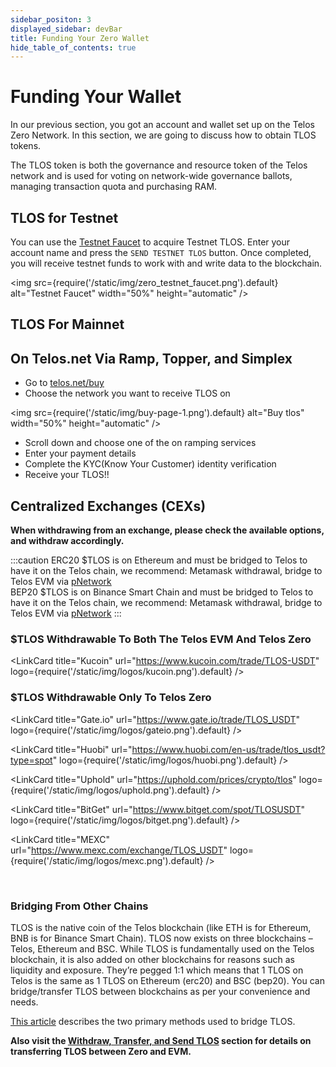```yaml
---
sidebar_positon: 3
displayed_sidebar: devBar
title: Funding Your Zero Wallet
hide_table_of_contents: true
---
```



# Funding Your Wallet

In our previous section, you got an account and wallet set up on the Telos Zero Network. In this section, we are going to discuss how to obtain TLOS tokens.

The TLOS token is both the governance and resource token of the Telos network and is used for voting on network-wide governance ballots, managing transaction quota and purchasing RAM.


## TLOS for Testnet

You can use the [Testnet Faucet](https://app.telos.net/testnet/developers?tab=tlos-native) to acquire Testnet TLOS. Enter your account name and press the `SEND TESTNET TLOS` button. Once completed, you will receive testnet funds to work with and write data to the blockchain.

<img
    src={require('/static/img/zero_testnet_faucet.png').default}
    alt="Testnet Faucet"
    width="50%"
    height="automatic"
/>

## TLOS For Mainnet

## On Telos.net Via Ramp, Topper, and Simplex

- Go to [telos.net/buy](https://www.telos.net/buy)
- Choose the network you want to receive TLOS on

<img
    src={require('/static/img/buy-page-1.png').default}
    alt="Buy tlos"
    width="50%"
    height="automatic"
/>

- Scroll down and choose one of the on ramping services
- Enter your payment details
- Complete the KYC(Know Your Customer) identity verification
- Receive your TLOS!!

## Centralized Exchanges (CEXs)

**When withdrawing from an exchange, please check the available options, and withdraw accordingly.**

:::caution
ERC20 $TLOS is on Ethereum and must be bridged to Telos to have it on the Telos chain, we recommend: Metamask withdrawal, bridge to Telos EVM via [pNetwork](/users/getting-started/bridging/#how-to-bridge-your-tlos-erc20-tokens-to-telos-evm-using-pnetwork)  
BEP20 $TLOS is on Binance Smart Chain and must be bridged to Telos to have it on the Telos chain, we recommend: Metamask withdrawal, bridge to Telos EVM via [pNetwork](/users/getting-started/bridging/#how-to-bridge-your-tlos-erc20-tokens-to-telos-evm-using-pnetwork)
:::

### $TLOS Withdrawable To Both The Telos EVM And Telos Zero

<div class="link-cards-display">

<LinkCard
    title="Kucoin"
    url="https://www.kucoin.com/trade/TLOS-USDT"
    logo={require('/static/img/logos/kucoin.png').default}
/>

</div>

### $TLOS Withdrawable Only To Telos Zero

<div class="link-cards-display">

<LinkCard
    title="Gate.io"
    url="https://www.gate.io/trade/TLOS_USDT"
    logo={require('/static/img/logos/gateio.png').default}
/>

<LinkCard
    title="Huobi"
    url="https://www.huobi.com/en-us/trade/tlos_usdt?type=spot"
    logo={require('/static/img/logos/huobi.png').default}
/>

<LinkCard
    title="Uphold"
    url="https://uphold.com/prices/crypto/tlos"
    logo={require('/static/img/logos/uphold.png').default}
/>

<LinkCard
    title="BitGet"
    url="https://www.bitget.com/spot/TLOSUSDT"
    logo={require('/static/img/logos/bitget.png').default}
/>

<LinkCard
    title="MEXC"
    url="https://www.mexc.com/exchange/TLOS_USDT"
    logo={require('/static/img/logos/mexc.png').default}
/>

</div>

<br/>


### Bridging From Other Chains

TLOS is the native coin of the Telos blockchain (like ETH is for Ethereum, BNB is for Binance Smart Chain). TLOS now exists on three blockchains – Telos, Ethereum and BSC. While TLOS is fundamentally used on the Telos blockchain, it is also added on other blockchains for reasons such as liquidity and exposure. They’re pegged 1:1 which means that 1 TLOS on Telos is the same as 1 TLOS on Ethereum (erc20) and BSC (bep20). You can bridge/transfer TLOS between blockchains as per your convenience and needs.

[This article](/quickstart/zero/bridging/) describes the two primary methods used to bridge TLOS.

**Also visit the [Withdraw, Transfer, and Send TLOS](/quickstart/zero/withdraw-transfer-and-send-tlos) section for details on transferring TLOS between Zero and EVM.**
